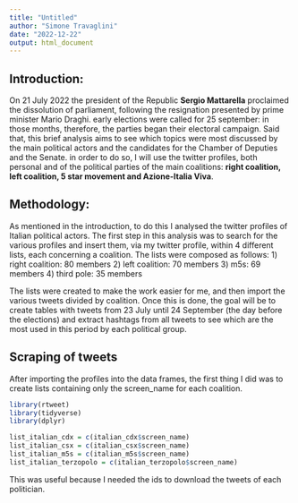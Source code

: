 ```yaml
---
title: "Untitled"
author: "Simone Travaglini"
date: "2022-12-22"
output: html_document
---
```


## Introduction:

On 21 July 2022 the president of the Republic **Sergio Mattarella** proclaimed the dissolution of parliament, following the resignation presented by prime minister Mario Draghi. early elections were called for 25 september: in those months, therefore, the parties began their electoral campaign.
Said that, this brief analysis aims to see which topics were most discussed by the main political actors and the candidates for the Chamber of Deputies and the Senate. in order to do so, I will use the twitter profiles, both personal and of the political parties of the main coalitions: **right coalition, left coalition, 5 star movement and Azione-Italia Viva**.

## Methodology:

As mentioned in the introduction, to do this I analysed the twitter profiles of Italian political actors. 
The first step in this analysis was to search for the various profiles and insert them, via my twitter profile, within 4 different lists, each concerning a coalition.
The lists were composed as follows:
1) right coalition: 80 members
2) left coalition: 70 members
3) m5s: 69 members
4) third pole: 35 members

The lists were created to make the work easier for me, and then import the various tweets divided by coalition.
Once this is done, the goal will be to create tables with tweets from 23 July until 24 September (the day before the elections) and extract hashtags from all tweets to see which are the most used in this period by each political group.

## Scraping of tweets
After importing the profiles into the data frames, the first thing I did was to create lists containing only the screen_name for each coalition.
```r
library(rtweet)
library(tidyverse)
library(dplyr)

list_italian_cdx = c(italian_cdx$screen_name)
list_italian_csx = c(italian_csx$screen_name)
list_italian_m5s = c(italian_m5s$screen_name)
list_italian_terzopolo = c(italian_terzopolo$screen_name)

```
This was useful because I needed the ids to download the tweets of each politician.